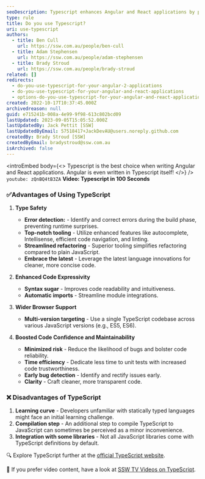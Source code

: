 ```yaml
---
seoDescription: Typescript enhances Angular and React applications by providing type safety, improved tooling, and wider browser support.
type: rule
title: Do you use Typescript?
uri: use-typescript
authors:
  - title: Ben Cull
    url: https://ssw.com.au/people/ben-cull
  - title: Adam Stephensen
    url: https://ssw.com.au/people/adam-stephensen
  - title: Brady Stroud
    url: https://ssw.com.au/people/brady-stroud
related: []
redirects:
  - do-you-use-typescript-for-your-angular-2-applications
  - do-you-use-typescript-for-your-angular-and-react-applications
  - options-do-you-use-typescript-for-your-angular-and-react-applications
created: 2022-10-17T10:37:45.000Z
archivedreason: null
guid: e715241b-008a-4e99-9f98-613c802bcd09
lastUpdated: 2023-09-05T15:05:52.000Z
lastUpdatedBy: Jack Pettit [SSW]
lastUpdatedByEmail: 57518417+JackDevAU@users.noreply.github.com
createdBy: Brady Stroud [SSW]
createdByEmail: bradystroud@ssw.com.au
isArchived: false
---
```


<introEmbed
  body={<>
Typescript is the best choice when writing Angular and React applications. Angular is even written in Typescript itself!
  </>}
/>
`youtube: zQnBQ4tB3ZA`
**Video: Typescript in 100 Seconds**

### ✅Advantages of Using TypeScript

1. **Type Safety**

   - **Error detection:** - Identify and correct errors during the build phase, preventing runtime surprises.
   - **Top-notch tooling** - Utilize enhanced features like autocomplete, Intellisense, efficient code navigation, and linting.
   - **Streamlined refactoring** - Superior tooling simplifies refactoring compared to plain JavaScript.
   - **Embrace the latest** - Leverage the latest language innovations for cleaner, more concise code.

2. **Enhanced Code Expressivity**

   - **Syntax sugar** - Improves code readability and intuitiveness.
   - **Automatic imports** - Streamline module integrations.

3. **Wider Browser Support**

   - **Multi-version targeting** - Use a single TypeScript codebase across various JavaScript versions (e.g., ES5, ES6).

4. **Boosted Code Confidence and Maintainability**
   - **Minimized risk** - Reduce the likelihood of bugs and bolster code reliability.
   - **Time efficiency** - Dedicate less time to unit tests with increased code trustworthiness.
   - **Early bug detection** - Identify and rectify issues early.
   - **Clarity** - Craft cleaner, more transparent code.

### ❌ Disadvantages of TypeScript

1. **Learning curve** - Developers unfamiliar with statically typed languages might face an initial learning challenge.
2. **Compilation step** - An additional step to compile TypeScript to JavaScript can sometimes be perceived as a minor inconvenience.
3. **Integration with some libraries** - Not all JavaScript libraries come with TypeScript definitions by default.

🔍 Explore TypeScript further at the [official TypeScript website](https://www.typescriptlang.org/).

🎥 If you prefer video content, have a look at [SSW TV Videos on TypeScript](https://tv.ssw.com/tag/typescript).
